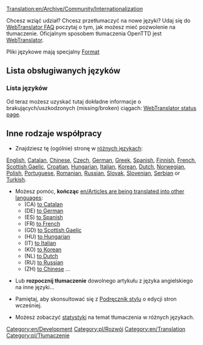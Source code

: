 [[Translation:en/Archive/Community/Internationalization]]


Chcesz wziąć udział? Chcesz przetłumaczyć na nowe języki? Udaj się do [http://translator.openttd.org/en/faq WebTranslator FAQ] poczytaj o tym, jak możesz mieć pozwolenie na tłumaczenie. Oficjalnym sposobem tłumaczenia OpenTTD jest [[pl/Archive/Development/WebTranslator3|WebTranslator]].

Pliki językowe mają specjalny [[pl/Archive/Source/Format plików lang|Format]]

=='''Lista obsługiwanych języków'''==

==='''Lista języków'''===
Od teraz możesz uzyskać tutaj dokładne informacje o brakujących/uszkodzonych (missing/broken) ciągach:
[https://translator.openttd.org/project/openttd-trunk WebTranslator status page].
<!-- [[category:Tłumaczone_na_język_polski/Pl]] -->
=='''Inne rodzaje współpracy'''==
*Znajdziesz tę (ogólnie) stronę w [[:Category:en/Articles in other languages|różnych językach]]: 
[[en/Main Page|English]], [[ca/Main Page|Catalan]], [[zh/Main Page|Chinese]], [[cs/Main Page|Czech]], [[de/Main Page|German]], [[el/Main Page|Greek]], [[es/Main Page|Spanish]], [[fi/Main Page|Finnish]], [[fr/Main Page|French]], [[gd/Main Page|Scottish Gaelic]], [[hr/Main Page|Croatian]], [[hu/Main Page|Hungarian]], [[it/Main Page|Italian]], [[ko/Main Page|Korean]], [[nl/Main Page|Dutch]], [[no/Main Page|Norwegian]], [[pl/Main Page|Polish]], [[pt/Main Page|Portuguese]], [[ro/Main Page|Romanian]], [[ru/Main Page|Russian]], [[sk/Main Page|Slovak]], [[sl/Main Page|Slovenian]], [[sr/Main Page|Serbian]] or [[tr/Main Page|Turkish]].

*Możesz pomóc, '''kończąc''' [[en/Articles are being translated into other languages]]:
**(CA) [[:Category:ca/Articles traduint-se al català|to Catalan]]
**(DE) [[:Category:de/Artikel, welche in die deutsche Sprache übersetzt werden|to German]]
**(ES) [[:Category:es/Artículos que se están traduciendo al español|to Spanish]]
**(FR) [[:Category:fr/À traduire en français|to French]]
**(GD) [[:Category:gd/Ag eadar-theangachadh dhan Ghàidhlig|to Scottish Gaelic]]
**(HU) [[:Category:hu/Fordításban|to Hungarian]]
**(IT) [[:Category:it/Articoli in fase di traduzione|to Italian]]
**(KO) [[:Category:ko/Archive/Community/한국어로 번역 중인 문서|to Korean]]
**(NL) [[:Category:nl/Artikelen die worden vertaald|to Dutch]]
**(RU) [[:Category:ru/Статьи, которые в настоящее время переводятся на русский язык|to Russian]]
**(ZH) [[:Category:zh/中文文章|to Chinese]] ...

*Lub '''rozpocznij tłumaczenie''' dowolnego artykułu z języka angielskiego na inne języki...

*Pamiętaj, aby skonsultować się z [[pl/Wiki/Instrukcja Stylów#strony-jezykach-innych-niz-angielski|Podręcznik stylu]] o edycji stron wcześniej.

*Możesz zobaczyć [[:Category:en/Other languages|statystyki]] na temat tłumaczenia w różnych językach.

[[Category:en/Development]][[Category:pl/Rozwój]][[Category:en/Translation]][[Category:pl/Tłumaczenie]]